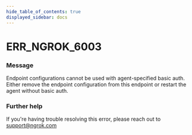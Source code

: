 ```yaml
---
hide_table_of_contents: true
displayed_sidebar: docs
---
```



# ERR_NGROK_6003

### Message

Endpoint configurations cannot be used with agent-specified basic auth. Either remove the endpoint configuration from this endpoint or restart the agent without basic auth.

<ErrorDetails error="err_ngrok_6003" />

### Further help

If you're having trouble resolving this error, please reach out to [support@ngrok.com](mailto:support@ngrok.com?subject=Help%20with%20ERR_NGROK_6003)
